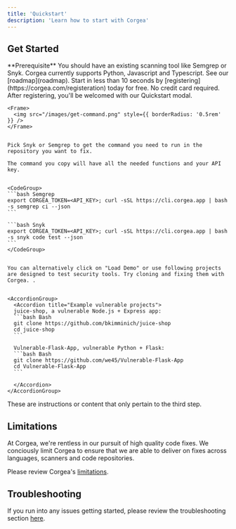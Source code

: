 ```yaml
---
title: 'Quickstart'
description: 'Learn how to start with Corgea'
---
```


## Get Started


<Info>
  **Prerequisite** You should have an existing scanning tool like Semgrep or Snyk. 
</Info>
<Note>Corgea currently supports Python, Javascript and Typescript. See our [roadmap](roadmap).</Note>



<Steps>
  <Step title="Register with Corgea:">
    <Tip>
    Start in less than 10 seconds by [registering](https://corgea.com/registeration) today for free. No credit card required. 
    </Tip>
  </Step>
  <Step title="Send vulnerability report to Corgea">
    After registering, you'll be welcomed with our Quickstart modal. 

    <Frame>
      <img src="/images/get-command.png" style={{ borderRadius: '0.5rem' }} />
    </Frame>


    Pick Snyk or Semgrep to get the command you need to run in the repository you want to fix. 

    The command you copy will have all the needed functions and your API key.


    <CodeGroup>
    ```bash Semgrep
    export CORGEA_TOKEN=<API_KEY>; curl -sSL https://cli.corgea.app | bash -s semgrep ci --json
    ```

    ```bash Snyk
    export CORGEA_TOKEN=<API_KEY>; curl -sSL https://cli.corgea.app | bash -s snyk code test --json
    ```
    </CodeGroup>


    You can alternatively click on "Load Demo" or use following projects are designed to test security tools. Try cloning and fixing them with Corgea. .


    <AccordionGroup>
      <Accordion title="Example vulnerable projects">
      juice-shop, a vulnerable Node.js + Express app:
      ```bash Bash
      git clone https://github.com/bkimminich/juice-shop
      cd juice-shop
      ```

      Vulnerable-Flask-App, vulnerable Python + Flask:
      ```bash Bash
      git clone https://github.com/we45/Vulnerable-Flask-App
      cd Vulnerable-Flask-App
      ```

      </Accordion>
    </AccordionGroup>

  </Step>
  <Step title="Issue Fixes">
    These are instructions or content that only pertain to the third step.
  </Step>
</Steps>



## Limitations

At Corgea, we're rentless in our pursuit of high quality code fixes. We conciously limit Corgea to ensure that we are able to deliver on fixes across languages, scanners and code repositories. 

Please review Corgea's [limitations](limitations). 


## Troubleshooting

If you run into any issues getting started, please review the troubleshooting section [here](scanning). 
